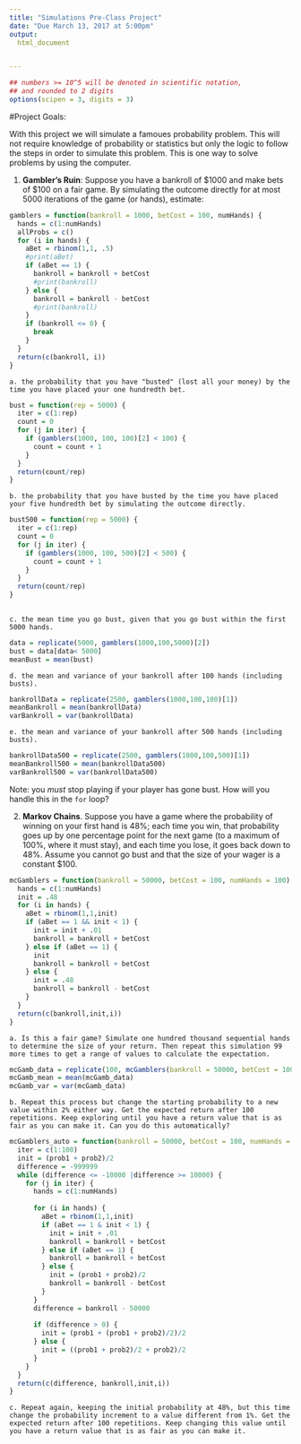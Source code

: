 ```yaml
---
title: "Simulations Pre-Class Project"
date: "Due March 13, 2017 at 5:00pm"
output:
  html_document


---
```


<style type="text/css">
.table {

    width: 80%;
    margin-left:10%; 
    margin-right:10%;
}
</style>
```r
## numbers >= 10^5 will be denoted in scientific notation,
## and rounded to 2 digits
options(scipen = 3, digits = 3)
```


#Project Goals:

With this project we will simulate a famoues probability problem. This will not require knowledge of probability or statistics but only the logic to follow the steps in order to simulate this problem. This is one way to solve problems by using the computer. 

 1. **Gambler's Ruin**: Suppose you have a bankroll of $1000 and make bets of $100 on a fair game. By simulating the outcome directly for at most 5000 iterations of the game (or hands), estimate:
 
```r
gamblers = function(bankroll = 1000, betCost = 100, numHands) {
  hands = c(1:numHands)
  allProbs = c()
  for (i in hands) {
    aBet = rbinom(1,1, .5)
    #print(aBet)
    if (aBet == 1) {
      bankroll = bankroll + betCost
      #print(bankroll)
    } else {
      bankroll = bankroll - betCost
      #print(bankroll)
    }
    if (bankroll <= 0) {
      break
    }
  }
  return(c(bankroll, i))
}
```
    a. the probability that you have "busted" (lost all your money) by the time you have placed your one hundredth bet. 
```r
bust = function(rep = 5000) {
  iter = c(1:rep)
  count = 0
  for (j in iter) {
    if (gamblers(1000, 100, 100)[2] < 100) {
      count = count + 1
    }
  }
  return(count/rep)
}

```
    b. the probability that you have busted by the time you have placed your five hundredth bet by simulating the outcome directly. 
```r
bust500 = function(rep = 5000) {
  iter = c(1:rep)
  count = 0
  for (j in iter) {
    if (gamblers(1000, 100, 500)[2] < 500) {
      count = count + 1
    }
  }
  return(count/rep)
}
    
```
    c. the mean time you go bust, given that you go bust within the first 5000 hands.
```r
data = replicate(5000, gamblers(1000,100,5000)[2])
bust = data[data< 5000]
meanBust = mean(bust)

```
    d. the mean and variance of your bankroll after 100 hands (including busts).
```r
bankrollData = replicate(2500, gamblers(1000,100,100)[1])
meanBankroll = mean(bankrollData)
varBankroll = var(bankrollData)

```
    e. the mean and variance of your bankroll after 500 hands (including busts).
```r
bankrollData500 = replicate(2500, gamblers(1000,100,500)[1])
meanBankroll500 = mean(bankrollData500)
varBankroll500 = var(bankrollData500)
```
 
Note: you *must* stop playing if your player has gone bust. How will you handle this in the `for` loop?

2. **Markov Chains**. Suppose you have a game where the probability of winning on your first hand is 48%; each time you win, that probability goes up by one percentage point for the next game (to a maximum of 100%, where it must stay), and each time you lose, it goes back down to 48%. Assume you cannot go bust and that the size of your wager is a constant $100.
```r
mcGamblers = function(bankroll = 50000, betCost = 100, numHands = 100) {
  hands = c(1:numHands)
  init = .48
  for (i in hands) {
    aBet = rbinom(1,1,init)
    if (aBet == 1 && init < 1) {
      init = init + .01
      bankroll = bankroll + betCost
    } else if (aBet == 1) {
      init
      bankroll = bankroll + betCost
    } else {
      init = .48
      bankroll = bankroll - betCost
    }
  }
  return(c(bankroll,init,i))
}
```
    a. Is this a fair game? Simulate one hundred thousand sequential hands to determine the size of your return. Then repeat this simulation 99 more times to get a range of values to calculate the expectation.
```r
mcGamb_data = replicate(100, mcGamblers(bankroll = 50000, betCost = 100, numHands = 1000)[1]-50000)
mcGamb_mean = mean(mcGamb_data)
mcGamb_var = var(mcGamb_data)
```
    b. Repeat this process but change the starting probability to a new value within 2% either way. Get the expected return after 100 repetitions. Keep exploring until you have a return value that is as fair as you can make it. Can you do this automatically?
```r
mcGamblers_auto = function(bankroll = 50000, betCost = 100, numHands = 100, prob1 = .46, prob2 = .5) {
  iter = c(1:100)
  init = (prob1 + prob2)/2
  difference = -999999
  while (difference <= -10000 |difference >= 10000) {
    for (j in iter) {
      hands = c(1:numHands)
  
      for (i in hands) {
        aBet = rbinom(1,1,init)
        if (aBet == 1 & init < 1) {
          init = init + .01
          bankroll = bankroll + betCost
        } else if (aBet == 1) {
          bankroll = bankroll + betCost
        } else {
          init = (prob1 + prob2)/2
          bankroll = bankroll - betCost
        }
      }
      difference = bankroll - 50000
  
      if (difference > 0) {
        init = (prob1 + (prob1 + prob2)/2)/2
      } else {
        init = ((prob1 + prob2)/2 + prob2)/2
      }
    }
  }
  return(c(difference, bankroll,init,i))
}
```
    c. Repeat again, keeping the initial probability at 48%, but this time change the probability increment to a value different from 1%. Get the expected return after 100 repetitions. Keep changing this value until you have a return value that is as fair as you can make it. 
```r

```